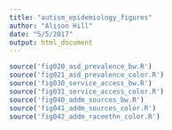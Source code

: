 ```yaml
---
title: "autism_epidemiology_figures"
author: "Alison Hill"
date: "5/5/2017"
output: html_document
---
```


```r
source('fig020_asd_prevalence_bw.R')
source('fig021_asd_prevalence_color.R')
source('fig030_service_access_bw.R')
source('fig031_service_access_color.R')
source('fig040_addm_sources_bw.R')
source('fig041_addm_sources_color.R')
source('fig042_addm_raceethn_color.R')
```